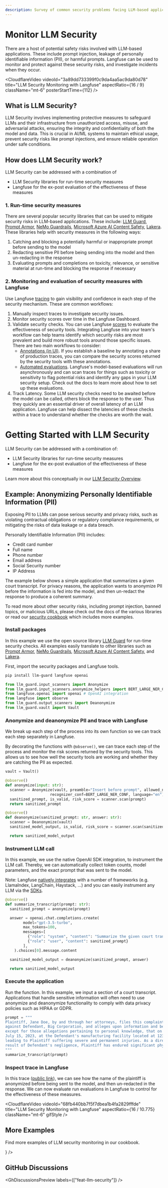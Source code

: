```yaml
---
description: Survey of common security problems facing LLM-based applications and how to use Langfuse to trace, prevent, and evaluate LLM safety risks.
---
```


# Monitor LLM Security

There are a host of potential safety risks involved with LLM-based applications. These include prompt injection, leakage of personally identifiable information (PII), or harmful prompts. Langfuse can be used to monitor and protect against these security risks, and investigate incidents when they occur.

<CloudflareVideo
  videoId="3a89dd733399f0c9da4aa5ac9da80d78"
  title="LLM Security Monitoring with Langfuse"
  aspectRatio={16 / 9}
  className="mt-6"
  posterStartTime={112}
/>

## What is LLM Security?

LLM Security involves implementing protective measures to safeguard LLMs and their infrastructure from unauthorized access, misuse, and adversarial attacks, ensuring the integrity and confidentiality of both the model and data. This is crucial in AI/ML systems to maintain ethical usage, prevent security risks like prompt injections, and ensure reliable operation under safe conditions.

## How does LLM Security work?

<Callout type="info">

LLM Security can be addressed with a combination of

- LLM Security libraries for run-time security measures
- Langfuse for the ex-post evaluation of the effectiveness of these measures

</Callout>

### 1. Run-time security measures

There are several popular security libraries that can be used to mitigate security risks in LLM-based applications. These include: [LLM Guard](https://llm-guard.com), [Prompt Armor](https://promptarmor.com), [NeMo Guardrails](https://github.com/NVIDIA/NeMo-Guardrails), [Microsoft Azure AI Content Safety](https://azure.microsoft.com/en-us/products/ai-services/ai-content-safety), [Lakera](https://www.lakera.ai). These libraries help with security measures in the following ways:

1. Catching and blocking a potentially harmful or inappropriate prompt before sending to the model
2. Redacting sensitive PII before being sending into the model and then un-redacting in the response
3. Evaluating prompts and completions on toxicity, relevance, or sensitive material at run-time and blocking the response if necessary

### 2. Monitoring and evaluation of security measures with Langfuse

Use Langfuse [tracing](/docs/tracing) to gain visibility and confidence in each step of the security mechanism. These are common workflows:

1. Manually inspect traces to investigate security issues.
2. Monitor security scores over time in the Langfuse Dashboard.
3. Validate security checks. You can use Langfuse [scores](/docs/scores) to evaluate the effectiveness of security tools. Integrating Langfuse into your team's workflow can help teams identify which security risks are most prevalent and build more robust tools around those specific issues. There are two main workflows to consider:
   - [Annotations (in UI)](/docs/scores/annotation). If you establish a baseline by annotating a share of production traces, you can compare the security scores returned by the security tools with these annotations.
   - [Automated evaluations](/docs/scores/model-based-evals). Langfuse's model-based evaluations will run asynchronously and can scan traces for things such as toxicity or sensitivity to flag potential risks and identify any gaps in your LLM security setup. Check out the docs to learn more about how to set up these evaluations.
4. Track Latency. Some LLM security checks need to be awaited before the model can be called, others block the response to the user. Thus they quickly are an essential driver of overall latency of an LLM application. Langfuse can help dissect the latencies of these checks within a trace to understand whether the checks are worth the wait.

# Getting Started with LLM Security

LLM Security can be addressed with a combination of:

- LLM Security libraries for run-time security measures
- Langfuse for the ex-post evaluation of the effectiveness of these measures

Learn more about this conceptually in our [LLM Security Overview](/docs/security/overview).

## Example: Anonymizing Personally Identifiable Information (PII)

Exposing PII to LLMs can pose serious security and privacy risks, such as violating contractual obligations or regulatory compliance requirements, or mitigating the risks of data leakage or a data breach.

Personally Identifiable Information (PII) includes:

- Credit card number
- Full name
- Phone number
- Email address
- Social Security number
- IP Address

The example below shows a simple application that summarizes a given court transcript. For privacy reasons, the application wants to anonymize PII before the information is fed into the model, and then un-redact the response to produce a coherent summary.

To read more about other security risks, including prompt injection, banned topics, or malicious URLs, please check out the docs of the various libraries or read our [security cookbook](/docs/security/example-python) which includes more examples.

<Steps>

### Install packages

In this example we use the open source library [LLM Guard](https://llm-guard.com/) for run-time security checks. All examples easily translate to other libraries such as [Prompt Armor](https://promptarmor.com), [NeMo Guardrails](https://github.com/NVIDIA/NeMo-Guardrails), [Microsoft Azure AI Content Safety](https://azure.microsoft.com/en-us/products/ai-services/ai-content-safety), and [Lakera](https://www.lakera.ai).

First, import the security packages and Langfuse tools.

```bash
pip install llm-guard langfuse openai
```

```python
from llm_guard.input_scanners import Anonymize
from llm_guard.input_scanners.anonymize_helpers import BERT_LARGE_NER_CONF
from langfuse.openai import openai # OpenAI integration
from langfuse import observe
from llm_guard.output_scanners import Deanonymize
from llm_guard.vault import Vault
```

### Anonymize and deanonymize PII and trace with Langfuse

We break up each step of the process into its own function so we can track each step separately in Langfuse.

By decorating the functions with `@observe()`, we can trace each step of the process and monitor the risk scores returned by the security tools. This allows us to see how well the security tools are working and whether they are catching the PII as expected.

```python
vault = Vault()

@observe()
def anonymize(input: str):
  scanner = Anonymize(vault, preamble="Insert before prompt", allowed_names=["John Doe"], hidden_names=["Test LLC"],
                    recognizer_conf=BERT_LARGE_NER_CONF, language="en")
  sanitized_prompt, is_valid, risk_score = scanner.scan(prompt)
  return sanitized_prompt

@observe()
def deanonymize(sanitized_prompt: str, answer: str):
  scanner = Deanonymize(vault)
  sanitized_model_output, is_valid, risk_score = scanner.scan(sanitized_prompt, answer)

  return sanitized_model_output
```

### Instrument LLM call

In this example, we use the native OpenAI SDK integration, to instrument the LLM call. Thereby, we can automatically collect token counts, model parameters, and the exact prompt that was sent to the model.

Note: Langfuse [natively integrates](/integrations) with a number of frameworks (e.g. LlamaIndex, LangChain, Haystack, ...) and you can easily instrument any LLM via the [SDKs](/docs/sdk).

```python
@observe()
def summarize_transcript(prompt: str):
  sanitized_prompt = anonymize(prompt)

  answer = openai.chat.completions.create(
        model="gpt-3.5-turbo",
        max_tokens=100,
        messages=[
          {"role": "system", "content": "Summarize the given court transcript."},
          {"role": "user", "content": sanitized_prompt}
        ],
    ).choices[0].message.content

  sanitized_model_output = deanonymize(sanitized_prompt, answer)

  return sanitized_model_output
```

### Execute the application

Run the function. In this example, we input a section of a court transcript. Applications that handle sensitive information will often need to use anonymize and deanonymize functionality to comply with data privacy policies such as HIPAA or GDPR.

```python
prompt = """
Plaintiff, Jane Doe, by and through her attorneys, files this complaint
against Defendant, Big Corporation, and alleges upon information and belief,
except for those allegations pertaining to personal knowledge, that on or about
July 15, 2023, at the Defendant's manufacturing facility located at 123 Industrial Way, Springfield, Illinois, Defendant negligently failed to maintain safe working conditions,
leading to Plaintiff suffering severe and permanent injuries. As a direct and proximate
result of Defendant's negligence, Plaintiff has endured significant physical pain, emotional distress, and financial hardship due to medical expenses and loss of income. Plaintiff seeks compensatory damages, punitive damages, and any other relief the Court deems just and proper.
"""
summarize_transcript(prompt)
```

### Inspect trace in Langfuse

In this trace ([public link](https://cloud.langfuse.com/project/cloramnkj0002jz088vzn1ja4/traces/43213866-3038-4706-ae3a-d39e9df459a2)), we can see how the name of the plaintiff is anonymized before being sent to the model, and then un-redacted in the response. We can now evaluate run evaluations in Langfuse to control for the effectiveness of these measures.

<CloudflareVideo
  videoId="68fb440bb7f5f7dbea1b4fa2829fffde"
  title="LLM Security Monitoring with Langfuse"
  aspectRatio={16 / 10.775}
  className="mt-6"
  gifStyle
/>

</Steps>

## More Examples

Find more examples of LLM security monitoring in our cookbook.


<Cards num={3}>
  <Card
    title="Cookbook: Observing LLM Security"
    href="/docs/security/example-python"
    icon={<FileCode />}
  />
</Cards>


## GitHub Discussions


<GhDiscussionsPreview labels={["feat-llm-security"]} />
